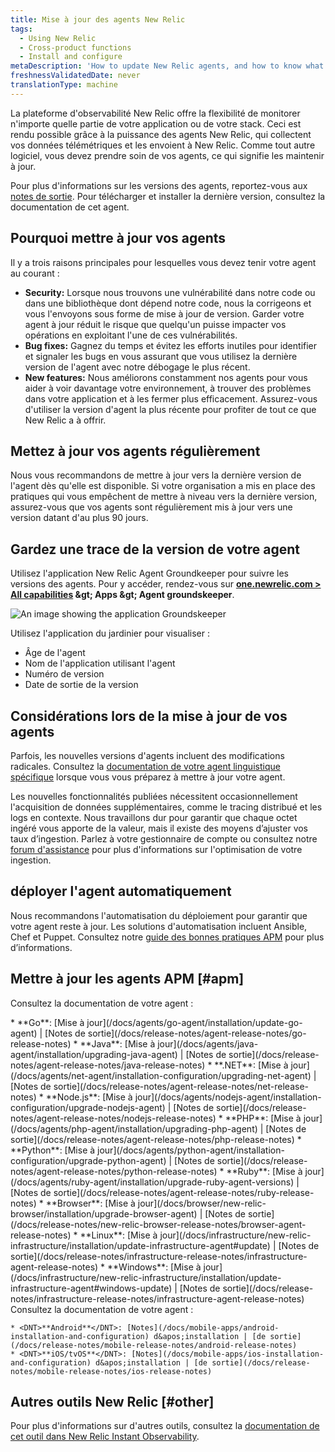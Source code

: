 ```yaml
---
title: Mise à jour des agents New Relic
tags:
  - Using New Relic
  - Cross-product functions
  - Install and configure
metaDescription: 'How to update New Relic agents, and how to know what version of agent you have.'
freshnessValidatedDate: never
translationType: machine
---
```


La plateforme d&apos;observabilité New Relic offre la flexibilité de monitorer n&apos;importe quelle partie de votre application ou de votre stack. Ceci est rendu possible grâce à la puissance des agents New Relic, qui collectent vos données télémétriques et les envoient à New Relic. Comme tout autre logiciel, vous devez prendre soin de vos agents, ce qui signifie les maintenir à jour.

Pour plus d&apos;informations sur les versions des agents, reportez-vous aux [notes de sortie](/docs/release-notes). Pour télécharger et installer la dernière version, consultez la documentation de cet agent.

## Pourquoi mettre à jour vos agents

Il y a trois raisons principales pour lesquelles vous devez tenir votre agent au courant :

* <DNT>**Security:**</DNT> Lorsque nous trouvons une vulnérabilité dans notre code ou dans une bibliothèque dont dépend notre code, nous la corrigeons et vous l&apos;envoyons sous forme de mise à jour de version. Garder votre agent à jour réduit le risque que quelqu&apos;un puisse impacter vos opérations en exploitant l&apos;une de ces vulnérabilités.
* <DNT>**Bug fixes:**</DNT> Gagnez du temps et évitez les efforts inutiles pour identifier et signaler les bugs en vous assurant que vous utilisez la dernière version de l&apos;agent avec notre débogage le plus récent.
* <DNT>**New features:**</DNT> Nous améliorons constamment nos agents pour vous aider à voir davantage votre environnement, à trouver des problèmes dans votre application et à les fermer plus efficacement. Assurez-vous d&apos;utiliser la version d&apos;agent la plus récente pour profiter de tout ce que New Relic a à offrir.

## Mettez à jour vos agents régulièrement

Nous vous recommandons de mettre à jour vers la dernière version de l&apos;agent dès qu&apos;elle est disponible. Si votre organisation a mis en place des pratiques qui vous empêchent de mettre à niveau vers la dernière version, assurez-vous que vos agents sont régulièrement mis à jour vers une version datant d&apos;au plus 90 jours.

## Gardez une trace de la version de votre agent

Utilisez l&apos;application New Relic Agent Groundkeeper pour suivre les versions des agents. Pour y accéder, rendez-vous sur <DNT>**[one.newrelic.com &gt; All capabilities](https://one.newrelic.com/all-capabilities) &amp;gt; Apps &amp;gt; Agent groundskeeper**</DNT>.

<img title="Groundskeeper" alt="An image showing the application Groundskeeper" src="/images/apm_screenshot-full_groundskeeper-app.webp" />

Utilisez l&apos;application du jardinier pour visualiser :

* Âge de l&apos;agent
* Nom de l&apos;application utilisant l&apos;agent
* Numéro de version
* Date de sortie de la version

## Considérations lors de la mise à jour de vos agents

Parfois, les nouvelles versions d&apos;agents incluent des modifications radicales. Consultez la [documentation de votre agent linguistique spécifique](/docs/new-relic-solutions/new-relic-one/install-configure/compatibility-requirements-new-relic-agents-products/) lorsque vous vous préparez à mettre à jour votre agent.

Les nouvelles fonctionnalités publiées nécessitent occasionnellement l&apos;acquisition de données supplémentaires, comme le tracing distribué et les logs en contexte. Nous travaillons dur pour garantir que chaque octet ingéré vous apporte de la valeur, mais il existe des moyens d’ajuster vos taux d’ingestion. Parlez à votre gestionnaire de compte ou consultez notre [forum d&apos;assistance](https://discuss.newrelic.com) pour plus d&apos;informations sur l&apos;optimisation de votre ingestion.

## déployer l&apos;agent automatiquement

Nous recommandons l&apos;automatisation du déploiement pour garantir que votre agent reste à jour. Les solutions d&apos;automatisation incluent Ansible, Chef et Puppet. Consultez notre [guide des bonnes pratiques APM](/docs/new-relic-solutions/best-practices-guides/full-stack-observability/apm-best-practices-guide/#agents-current) pour plus d’informations.

## Mettre à jour les agents APM [#apm]

Consultez la documentation de votre agent :

<CollapserGroup>
  <Collapser className="freq-link" id="apm" title="Agent APM">
    * <DNT>**Go**</DNT>: [Mise à jour](/docs/agents/go-agent/installation/update-go-agent) | [Notes de sortie](/docs/release-notes/agent-release-notes/go-release-notes)
    * <DNT>**Java**</DNT>: [Mise à jour](/docs/agents/java-agent/installation/upgrading-java-agent) | [Notes de sortie](/docs/release-notes/agent-release-notes/java-release-notes)
    * <DNT>**.NET**</DNT>: [Mise à jour](/docs/agents/net-agent/installation-configuration/upgrading-net-agent) | [Notes de sortie](/docs/release-notes/agent-release-notes/net-release-notes)
    * <DNT>**Node.js**</DNT>: [Mise à jour](/docs/agents/nodejs-agent/installation-configuration/upgrade-nodejs-agent) | [Notes de sortie](/docs/release-notes/agent-release-notes/nodejs-release-notes)
    * <DNT>**PHP**</DNT>: [Mise à jour](/docs/agents/php-agent/installation/upgrading-php-agent) | [Notes de sortie](/docs/release-notes/agent-release-notes/php-release-notes)
    * <DNT>**Python**</DNT>: [Mise à jour](/docs/agents/python-agent/installation-configuration/upgrade-python-agent) | [Notes de sortie](/docs/release-notes/agent-release-notes/python-release-notes)
    * <DNT>**Ruby**</DNT>: [Mise à jour](/docs/agents/ruby-agent/installation/upgrade-ruby-agent-versions) | [Notes de sortie](/docs/release-notes/agent-release-notes/ruby-release-notes)
  </Collapser>

  <Collapser className="freq-link" id="browser" title="Agent Browser">
    * <DNT>**Browser**</DNT>: [Mise à jour](/docs/browser/new-relic-browser/installation/upgrade-browser-agent) | [Notes de sortie](/docs/release-notes/new-relic-browser-release-notes/browser-agent-release-notes)
  </Collapser>

  <Collapser className="freq-link" id="infra" title="Agent d'infrastructure">
    * <DNT>**Linux**</DNT>: [Mise à jour](/docs/infrastructure/new-relic-infrastructure/installation/update-infrastructure-agent#update) | [Notes de sortie](/docs/release-notes/infrastructure-release-notes/infrastructure-agent-release-notes)
    * <DNT>**Windows**</DNT>: [Mise à jour](/docs/infrastructure/new-relic-infrastructure/installation/update-infrastructure-agent#windows-update) | [Notes de sortie](/docs/release-notes/infrastructure-release-notes/infrastructure-agent-release-notes)
  </Collapser>

  <Collapser className="freq-link" id="mobile" title="Agent mobile">
    Consultez la documentation de votre agent :

    * <DNT>**Android**</DNT>: [Notes](/docs/mobile-apps/android-installation-and-configuration) d&apos;installation | [de sortie](/docs/release-notes/mobile-release-notes/android-release-notes)
    * <DNT>**iOS/tvOS**</DNT>: [Notes](/docs/mobile-apps/ios-installation-and-configuration) d&apos;installation | [de sortie](/docs/release-notes/mobile-release-notes/ios-release-notes)
  </Collapser>
</CollapserGroup>

## Autres outils New Relic [#other]

Pour plus d&apos;informations sur d&apos;autres outils, consultez la [documentation de cet outil dans New Relic Instant Observability](https://newrelic.com/instant-observability/).